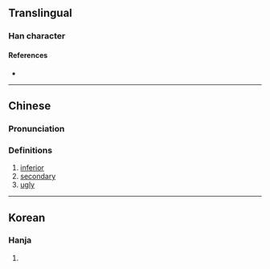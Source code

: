 {{character info}}
==Translingual==

===Han character===
{{Han char|rn=9|rad=人|as=06|sn=8|four=25290|canj=OQD|ids=⿰亻耒}}

====References====
* {{Han ref|kx=0102.110|dkj=00600|hdz=10149.010|uh=344D|ud=13389}}

----

==Chinese==
{{zh-forms}}

===Pronunciation===
{{zh-pron
|m=lèi,lěi
|c=leoi5
|c-t=
|g=
|h=pfs=
|j=
|md=
|mn=
|mn-t=
|w=
|x=
|mc=y
|oc=y
|cat=a
}}

===Definitions===
{{zh-hanzi}}

# [[inferior]]
# [[secondary]]
# [[ugly]]

----

==Korean==

===Hanja===
{{ko-hanja|버금|뢰||뇌}}

# {{rfdef|ko|sort=人06}}